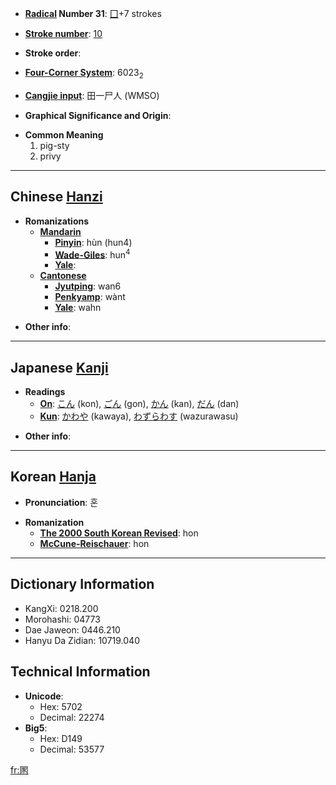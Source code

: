 * '''[[Wiktionary:Chinese radical index|Radical]] Number 31''': [[Wiktionary:Chinese radical index 囗|囗]]+7 strokes

* '''[[Wiktionary:Chinese total strokes index|Stroke number]]''': [[Wiktionary:Chinese total strokes index 10|10]]

* '''Stroke order''': 

* '''[[Wiktionary:Chinese four corner index|Four-Corner System]]''': 6023<sub>2</sub>

* '''[[Wiktionary:Chinese Cangjie index|Cangjie input]]''': 田一尸人 (WMSO)

* '''Graphical Significance and Origin''': 

* '''Common Meaning'''
*#pig-sty
*# privy


----

== Chinese [[Hanzi]] ==

* '''Romanizations'''
** '''[[Mandarin]]'''
*** '''[[Pinyin]]''': hùn (hun4)
*** '''[[Wade-Giles]]''': hun<sup>4</sup>
*** '''[[Yale]]''': 
** '''[[Cantonese]]'''
*** '''[[Jyutping]]''': wan6
*** '''[[Penkyamp]]''': wànt
*** '''[[Yale]]''': wahn

* '''Other info''': 

----

== Japanese [[Kanji]] ==

* '''Readings'''
** '''[[On]]''': [[こん]] (kon), [[ごん]] (gon), [[かん]] (kan), [[だん]] (dan)
** '''[[Kun]]''': [[かわや]] (kawaya), [[わずらわす]] (wazurawasu)

* '''Other info''':  

----

== Korean [[Hanja]] ==

* '''Pronunciation''': 혼

* '''Romanization'''
** '''[[The 2000 South Korean Revised Romanization|The 2000 South Korean Revised]]''': hon
** '''[[McCune-Reischauer]]''': hon

----

== Dictionary Information ==

* KangXi: 0218.200
* Morohashi: 04773
* Dae Jaweon: 0446.210
* Hanyu Da Zidian: 10719.040

== Technical Information ==

* '''Unicode''':
** Hex: 5702
** Decimal: 22274
* '''Big5''':
** Hex: D149
** Decimal: 53577

[[fr:圂]]